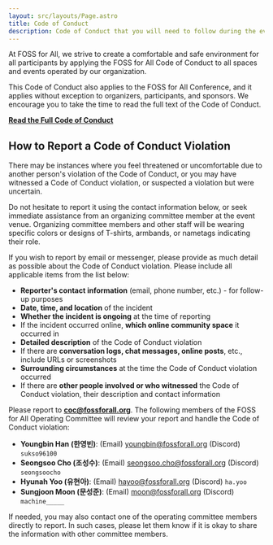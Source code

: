 ```yaml
---
layout: src/layouts/Page.astro
title: Code of Conduct
description: Code of Conduct that you will need to follow during the event.
---
```


At FOSS for All, we strive to create a comfortable and safe environment for all participants by applying the FOSS for All Code of Conduct to all spaces and events operated by our organization.

This Code of Conduct also applies to the FOSS for All Conference, and it applies without exception to organizers, participants, and sponsors. We encourage you to take the time to read the full text of the Code of Conduct.

[**Read the Full Code of Conduct**](https://fossforall.org/disclosures/legal/code-of-conduct/)

## How to Report a Code of Conduct Violation

There may be instances where you feel threatened or uncomfortable due to another person's violation of the Code of Conduct, or you may have witnessed a Code of Conduct violation, or suspected a violation but were uncertain.

Do not hesitate to report it using the contact information below, or seek immediate assistance from an organizing committee member at the event venue. Organizing committee members and other staff will be wearing specific colors or designs of T-shirts, armbands, or nametags indicating their role.

If you wish to report by email or messenger, please provide as much detail as possible about the Code of Conduct violation. Please include all applicable items from the list below:

* **Reporter's contact information** (email, phone number, etc.) - for follow-up purposes
* **Date, time, and location** of the incident
* **Whether the incident is ongoing** at the time of reporting
* If the incident occurred online, **which online community space** it occurred in
* **Detailed description** of the Code of Conduct violation
* If there are **conversation logs, chat messages, online posts**, etc., include URLs or screenshots
* **Surrounding circumstances** at the time the Code of Conduct violation occurred
* If there are **other people involved or who witnessed** the Code of Conduct violation, their description and contact information

Please report to **coc@fossforall.org**. The following members of the FOSS for All Operating Committee will review your report and handle the Code of Conduct violation:

* **Youngbin Han (한영빈)**: (Email) youngbin@fossforall.org (Discord) `sukso96100`
* **Seongsoo Cho (조성수)**: (Email) seongsoo.cho@fossforall.org (Discord) `seongsoocho`
* **Hyunah Yoo (유현아)**: (Email) hayoo@fossforall.org (Discord) `ha.yoo`
* **Sungjoon Moon (문성준)**: (Email) moon@fossforall.org (Discord) `machine_____`

If needed, you may also contact one of the operating committee members directly to report. In such cases, please let them know if it is okay to share the information with other committee members.
